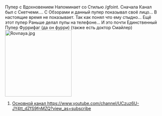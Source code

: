 Пупер с Вдохновением Напоминает со Стилью  /gfoint. Сначала Канал был с Скетчеми.... С Обзорами и данный пупер показывал своё лицо... В настоящие время не показывает. Так как понял что ему стыдно... Ещё этот пупер Раньше делал пупы на телефоне... И это почти Единственный Пупер Фуррифаг (да он фурри)  (также есть доктор Смайлер) 
[[File:Rovnaya.jpg|thumb|220x220px]]
# [[Основной канал https://www.youtube.com/channel/UCzuz6U-JY4tt_dZfS9fnMZQ?view_as=subscriber|Основной канал https://www.youtube.com/channel/UCzuz6U-JY4tt_dZfS9fnMZQ?view_as=subscribe]]